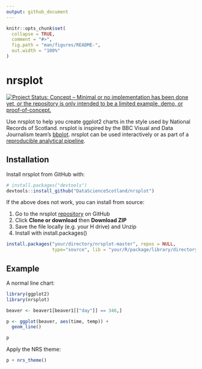 ```yaml
---
output: github_document
---
```


<!-- README.md is generated from README.Rmd. Please edit that file -->

```r
knitr::opts_chunk$set(
  collapse = TRUE,
  comment = "#>",
  fig.path = "man/figures/README-",
  out.width = "100%"
)
```
# nrsplot

[![Project Status: Concept – Minimal or no implementation has been done yet, or the repository is only intended to be a limited example, demo, or proof-of-concept.](https://www.repostatus.org/badges/latest/concept.svg)](https://www.repostatus.org/#concept)

Use nrsplot to help you create ggplot2 charts in the style used by National Records of Scotland. nrsplot is inspired by the BBC Visual and Data Journalism team's [bbplot](https://medium.com/bbc-visual-and-data-journalism/how-the-bbc-visual-and-data-journalism-team-works-with-graphics-in-r-ed0b35693535). nrsplot can be used interactively or as part of a [reproducible analytical pipeline](https://ukgovdatascience.github.io/rap_companion/).

## Installation

Install nrsplot from GitHub with:

```r
# install.packages("devtools")
devtools::install_github("DataScienceScotland/nrsplot")
```

If the above does not work, you can install from source:

1. Go to the nrsplot [repository](https://github.com/DataScienceScotland/nrsplot) on GitHub
1. Click **Clone or download** then **Download ZIP**
1. Save the file locally (e.g. your H drive) and Unzip
1. Install with install.packages()

```r
install.packages("your/directory/nrsplot-master", repos = NULL,
                 type="source", lib = "your/R/package/library/directory")
```

## Example

A normal line chart:
```r
library(ggplot2)
library(nrsplot)

beaver <- beaver1[beaver1[["day"]] == 346,]

p <- ggplot(beaver, aes(time, temp)) +
  geom_line()

p
```

Apply the NRS theme:

```r
p + nrs_theme()
```
